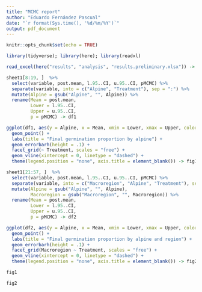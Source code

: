 ```yaml
---
title: "MCMC report"
author: "Eduardo Fernández Pascual"
date: "`r format(Sys.time(), '%d/%m/%Y')`"
output: pdf_document
---
```


```r
knitr::opts_chunk$set(echo = TRUE)
```

```r
library(tidyverse); library(here); library(readxl)

read_excel(here("results", "analysis", "results.preliminary.xlsx")) -> sheet1

sheet1[8:19, ]  %>%
  select(variable, post.mean, l.95..CI, u.95..CI, pMCMC) %>%
  separate(variable, into = c("Alpine", "Treatment"), sep = ":") %>%
  mutate(Alpine = gsub("Alpine", "", Alpine)) %>%
  rename(Mean = post.mean,
         Lower = l.95..CI,
         Upper = u.95..CI,
         p = pMCMC) -> df1

ggplot(df1, aes(y = Alpine, x = Mean, xmin = Lower, xmax = Upper, color = Alpine)) +
  geom_point() +
  labs(title = "Final germination proportion by alpine") + 
  geom_errorbarh(height = .1) +
  facet_grid(~ Treatment, scales = "free") +
  geom_vline(xintercept = 0, linetype = "dashed") +
  theme(legend.position = "none", axis.title = element_blank()) -> fig1

sheet1[21:57, ]  %>%
  select(variable, post.mean, l.95..CI, u.95..CI, pMCMC) %>%
  separate(variable, into = c("Macroregion", "Alpine", "Treatment"), sep = ":") %>%
  mutate(Alpine = gsub("Alpine", "", Alpine),
         Macroregion = gsub("Macroregion", "", Macroregion)) %>%
  rename(Mean = post.mean,
         Lower = l.95..CI,
         Upper = u.95..CI,
         p = pMCMC) -> df2

ggplot(df2, aes(y = Alpine, x = Mean, xmin = Lower, xmax = Upper, color = Alpine)) +
  geom_point() +
  labs(title = "Final germination proportion by alpine and region") + 
  geom_errorbarh(height = .1) +
  facet_grid(Macroregion ~ Treatment, scales = "free") +
  geom_vline(xintercept = 0, linetype = "dashed") +
  theme(legend.position = "none", axis.title = element_blank()) -> fig2
```

```r
fig1
```

```r
fig2
```




